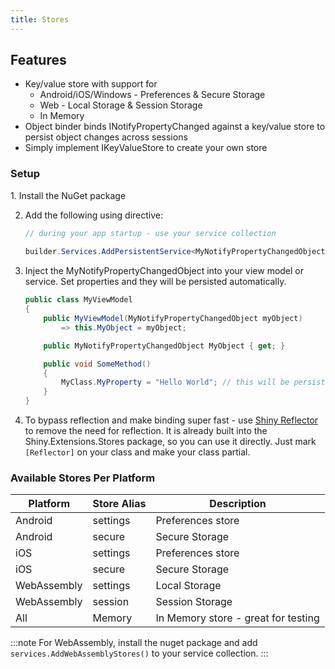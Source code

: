 ```yaml
---
title: Stores
---
```


## Features
- Key/value store with support for
  - Android/iOS/Windows - Preferences & Secure Storage
  - Web - Local Storage & Session Storage
  - In Memory
- Object binder binds INotifyPropertyChanged against a key/value store to persist object changes across sessions
- Simply implement IKeyValueStore to create your own store

### Setup

<Steps>
1. Install the NuGet package <NugetBadge name="Shiny.Extensions.Stores" showLabel={true} />

2. Add the following using directive:
   ```csharp
   // during your app startup - use your service collection 
  
   builder.Services.AddPersistentService<MyNotifyPropertyChangedObject>("secure"); // optional: default to `settings`
   ```

3. Inject the MyNotifyPropertyChangedObject into your view model or service.  Set properties and they will be persisted automatically.
   ```csharp
   public class MyViewModel
   {
       public MyViewModel(MyNotifyPropertyChangedObject myObject)
           => this.MyObject = myObject;

       public MyNotifyPropertyChangedObject MyObject { get; }

       public void SomeMethod() 
       {
           MyClass.MyProperty = "Hello World"; // this will be persisted automatically
       }
   }
   ```
4. To bypass reflection and make binding super fast - use [Shiny Reflector](https://github.com/shinyorg/reflector) to remove the need for reflection.  It is already built into the Shiny.Extensions.Stores package, so you can use it directly.  Just mark `[Reflector]` on your class and make your class partial.
</Steps>

### Available Stores Per Platform

| Platform     | Store Alias | Description                         |
|--------------|-------------|-------------------------------------|
| Android      | settings    | Preferences store                   |
| Android      | secure      | Secure Storage                      |
| iOS          | settings    | Preferences store                   |
| iOS          | secure      | Secure Storage                      |
| WebAssembly  | settings    | Local Storage                       |
| WebAssembly  | session     | Session Storage                     |
| All          | Memory      | In Memory store - great for testing |

:::note
For WebAssembly, install the <NugetBadge name="Shiny.Extensions.Stores.Web" showLabel={true} /> nuget package and add `services.AddWebAssemblyStores()` to your service collection.
:::
